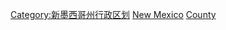 {{containercat}}
{{Commons category|People of New Mexico by county}}

[[Category:新墨西哥州行政区划|Category:新墨西哥州行政区划]]
[[Category:美国各县人物|New Mexico]]
[[Category:新墨西哥州人|County]]
